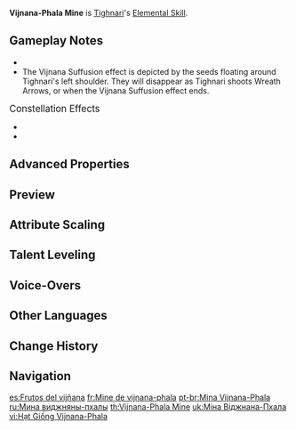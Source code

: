 {{Talent Infobox
|image         = Talent Vijnana-Phala Mine.png
|character     = Tighnari
|type          = Elemental Skill
|CD            = 12s
|info          = Tighnari throws a Vijnana Stormheart ahead of him that deals {{Color|AoE Dendro DMG}} and creates a Vijnana-Khanda Field, which summons strange illusions to taunt enemies and draw their fire.<br />Additionally, Tighnari gains the Vijnana Suffusion effect, which will decrease the Wreath Arrow's charging time by 2.4s. This effect will dissipate once the skill duration ends or after Tighnari has fired 3 Wreath Arrows.
|attr1         = Skill DMG
|value1        = 149.6-317.9%
|attr2         = Vijnana-Khanda Field Duration
|value2        = 8s
|attr3         = Vijnana Suffusion Duration
|value3        = 12s
|utility1      = Taunting
|utility2      = Charged Attack
|scale_att1    = ATK
}}
{{Description|"If seeds wither apart from soil, they will remain a single seed. But if returned to the soil, they shall multiply ten-fold."}}
'''Vijnana-Phala Mine''' is [[Tighnari]]'s [[Elemental Skill]].

==Gameplay Notes==
* {{TalentNote|particles|3.5}}
* The Vijnana Suffusion effect is depicted by the seeds floating around Tighnari's left shoulder. They will disappear as Tighnari shoots Wreath Arrows, or when the Vijnana Suffusion effect ends.

;<big>Constellation Effects</big>
* {{TalentNote|constellation|2|Origins Known From the Stem}}
* {{TalentNote|constellation|5|Comprehension Amidst the Flowers}}

==Advanced Properties==
{{Advanced Properties
|title   = Skill DMG
|gu      = 1U
|icdtag  = none
|poise   = 50
|impulse = 2
}}

==Preview==
{{Preview
|file     = Vijnana-Phala Mine Preview
|caption  = Press

|file2    = Vijnana-Phala Mine Vijnana Suffusion Preview
|caption2 = Vijnana Suffusion

|file3    = Vijnana-Phala Mine Vijnana Suffusion Charged Preview
|caption3 = Vijnana Suffusion, Charged Attack
}}

==Attribute Scaling==
{{Talent Scaling
|talentType=Elemental Skill
|levels=13
|order=skilldmg,vijnana-khandafieldduration,vijnanasuffusionduration,cd
|titles=Skill DMG (%),Vijnana-Khanda Field Duration,Vijnana Suffusion Duration,CD
|skilldmg_1=149.6
|skilldmg_2=160.82
|skilldmg_3=172.04
|skilldmg_4=187
|skilldmg_5=198.22
|skilldmg_6=209.44
|skilldmg_7=224.4
|skilldmg_8=239.36
|skilldmg_9=254.32
|skilldmg_10=269.28
|skilldmg_11=284.24
|skilldmg_12=299.2
|skilldmg_13=317.9
|vijnana-khandafieldduration=8s
|vijnanasuffusionduration=12s
|cd=12s
}}

==Talent Leveling==
{{Talent Upgrade|Tighnari}}

==Voice-Overs==
{{Talent VO}}

==Other Languages==
{{Other Languages
|en      = Vijnana-Phala Mine
|zhs     = 识果种雷
|zhs_rm  = Shí Guǒ Zhǒng Léi
|zht     = 識果種雷
|zht_rm  = Shì Guǒ Zhǒng Léi
|zh_tl   = {{w|Vijñāna}}-{{w|Phala}} Seed Mine
|ja      = 識果榴弾
|ja_rm   = Shikika Ryuudan{{Assumed}}
|ja_tl   = Vijñāna-Phala Explosive Projectile
|ko      = {{tt|식|識}}의 열매
|ko_rm   = Sik-ui Yeolmae
|ko_tl   = Fruit of Vijñāna
|es      = Frutos del vijñana
|es_tl   = Fruits of Vijñāna
|fr      = Mine de vijnana-phala
|fr_tl   = Vijnana-Phala Mine
|ru      = Мина виджняны-пхалы
|ru_tl   = Vijnana-Phala Mine
|th      = Vijnana-Phala Mine
|vi      = Hạt Giống Vijnana-Phala
|vi_tl   = Vijnana-Phala Seed
|de      = Vijnana-Phala-Mine
|de_tl   = Vijnana-Phala Mine
|id      = Vijnana-Phala Mine
|pt      = Mina Vijnana-Phala
|pt_tl   = Vijnana-Phala Mine
|tr      = Vijnana-Phala Mayını
|tr_tl   = 
|it      = Bomba Vijnana-Phala
|it_tl   = Vijnana-Phala Bomb
}}

==Change History==
{{Change History|3.0}}

==Navigation==
{{Talent Navbox|Tighnari}}

[[es:Frutos del vijñana]]
[[fr:Mine de vijnana-phala]]
[[pt-br:Mina Vijnana-Phala]]
[[ru:Мина виджняны-пхалы]]
[[th:Vijnana-Phala Mine]]
[[uk:Міна Віджнана-Пхала]]
[[vi:Hạt Giống Vijnana-Phala]]